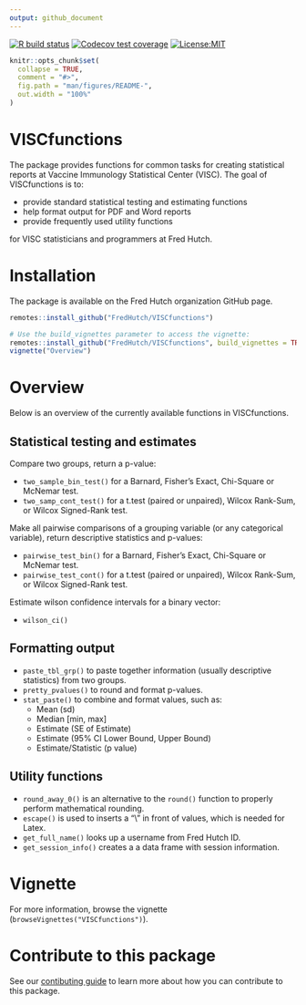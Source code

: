 ```yaml
---
output: github_document
---
```


<!-- badges: start -->
  [![R build status](https://github.com/FredHutch/VISCfunctions/workflows/R-CMD-check/badge.svg)](https://github.com/FredHutch/VISCfunctions/actions)
  [![Codecov test coverage](https://codecov.io/gh/FredHutch/VISCfunctions/branch/main/graph/badge.svg)](https://codecov.io/gh/FredHutch/VISCfunctions?branch=main)
  [![License:MIT](https://img.shields.io/badge/License-MIT-yellow.svg)](https://opensource.org/licenses/MIT)
<!-- badges: end -->

  
```r
knitr::opts_chunk$set(
  collapse = TRUE,
  comment = "#>",
  fig.path = "man/figures/README-",
  out.width = "100%"
)
```

# VISCfunctions

The package provides functions for common tasks for creating statistical reports at Vaccine Immunology Statistical Center (VISC).  The goal of VISCfunctions is to:

* provide standard statistical testing and estimating functions
* help format output for PDF and Word reports
* provide frequently used utility functions

for VISC statisticians and programmers at Fred Hutch.

# Installation

The package is available on the Fred Hutch organization GitHub page.

```r
remotes::install_github("FredHutch/VISCfunctions")

# Use the build_vignettes parameter to access the vignette:
remotes::install_github("FredHutch/VISCfunctions", build_vignettes = TRUE)
vignette("Overview")
```

# Overview

Below is an overview of the currently available functions in VISCfunctions.

## Statistical testing and estimates

Compare two groups, return a p-value:

* `two_sample_bin_test()` for a Barnard, Fisher's Exact, Chi-Square or McNemar test.
* `two_samp_cont_test()` for a t.test (paired or unpaired), Wilcox Rank-Sum, or Wilcox Signed-Rank test.

Make all pairwise comparisons of a grouping variable (or any categorical variable), return descriptive statistics and p-values:

* `pairwise_test_bin()` for a Barnard, Fisher's Exact, Chi-Square or McNemar test.
* `pairwise_test_cont()` for a t.test (paired or unpaired), Wilcox Rank-Sum, or Wilcox Signed-Rank test.

Estimate wilson confidence intervals for a binary vector:

* `wilson_ci()`

## Formatting output

* `paste_tbl_grp()` to paste together information (usually descriptive statistics) from two groups.
* `pretty_pvalues()` to round and format p-values.
* `stat_paste()` to combine and format values, such as:
    + Mean (sd)
    + Median [min, max]
    + Estimate (SE of Estimate)
    + Estimate (95% CI Lower Bound, Upper Bound)
    + Estimate/Statistic (p value)

## Utility functions

* `round_away_0()` is an alternative to the `round()` function to properly perform mathematical rounding.
* `escape()` is used to inserts a "\\" in front of values, which is needed for Latex.
* `get_full_name()` looks up a username from Fred Hutch ID.
* `get_session_info()` creates a a data frame with session information.


# Vignette

For more information, browse the vignette (`browseVignettes("VISCfunctions")`).

# Contribute to this package

See our [contibuting guide](CONTRIBUTING.md) to learn more about how you can contribute to this package.

